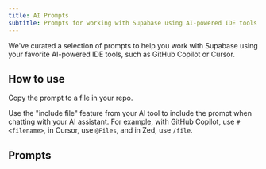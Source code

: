 ```yaml
---
title: AI Prompts
subtitle: Prompts for working with Supabase using AI-powered IDE tools
---
```


We've curated a selection of prompts to help you work with Supabase using your favorite AI-powered IDE tools, such as GitHub Copilot or Cursor.

## How to use

Copy the prompt to a file in your repo.

Use the "include file" feature from your AI tool to include the prompt when chatting with your AI assistant. For example, with GitHub Copilot, use `#<filename>`, in Cursor, use `@Files`, and in Zed, use `/file`.

## Prompts

<AiPromptsIndex />
